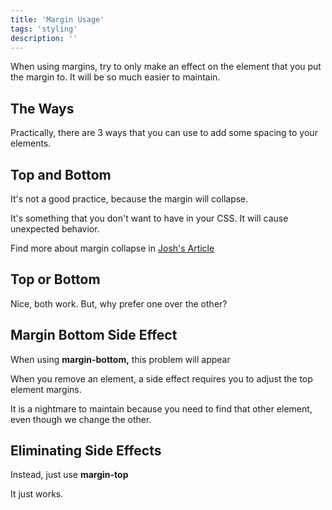 ```yaml
---
title: 'Margin Usage'
tags: 'styling'
description: ''
---
```


When using margins, try to only make an effect on the element that you put the margin to. It will be so much easier to maintain.

## The Ways

<CloudinaryImg
  mdx
  publicId='theodorusclarence/shorts/styling/margin-usage/margin-usage-1'
  alt='margin-usage-1'
  width={1848}
  height={544}
/>

Practically, there are 3 ways that you can use to add some spacing to your elements.

## Top and Bottom

It's not a good practice, because the margin will collapse.

<CloudinaryImg
  mdx
  publicId='theodorusclarence/shorts/styling/margin-usage/margin-usage-2'
  alt='margin-usage-2'
  width={979}
  height={629}
/>

It's something that you don't want to have in your CSS. It will cause unexpected behavior.

Find more about margin collapse in [Josh's Article](https://www.joshwcomeau.com/css/rules-of-margin-collapse/)

## Top or Bottom

<CloudinaryImg
  mdx
  publicId='theodorusclarence/shorts/styling/margin-usage/margin-usage-3'
  alt='margin-usage-3'
  width={1302}
  height={904}
/>

Nice, both work. But, why prefer one over the other?

## Margin Bottom Side Effect

When using **margin-bottom,** this problem will appear

<CloudinaryImg
  mdx
  publicId='theodorusclarence/shorts/styling/margin-usage/margin-usage-4'
  alt='margin-usage-4'
  width={1816}
  height={1006}
/>

When you remove an element, a side effect requires you to adjust the top element margins.

It is a nightmare to maintain because you need to find that other element, even though we change the other.

## Eliminating Side Effects

Instead, just use **margin-top**

<CloudinaryImg
  mdx
  publicId='theodorusclarence/shorts/styling/margin-usage/margin-usage-5'
  alt='margin-usage-5'
  width={1100}
  height={850}
/>

It just works.
